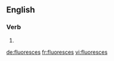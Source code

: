 ==English==

===Verb===
{{head|en}}

# {{en-third-person singular of|fluoresce}}

[[de:fluoresces]]
[[fr:fluoresces]]
[[vi:fluoresces]]